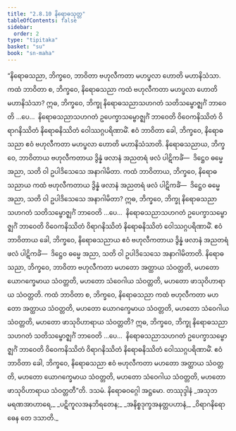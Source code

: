 ```yaml
---
title: "2.8.10 နိရောဓသုတ္တ"
tableOfContents: false
sidebar:
  order: 2
type: "tipitaka"
basket: "su"
book: "sn-maha"
---
```



<DynamicBreadcrumb />

<Division number="257" book="sn-maha">

<Paragraph number="693" book="sn-maha">
“နိရောဓသညာ, ဘိက္ခဝေ, ဘာဝိတာ ဗဟုလီကတာ မဟပ္ဖလာ ဟောတိ မဟာနိသံသာ. ကထံ ဘာဝိတာ စ, ဘိက္ခဝေ, နိရောဓသညာ ကထံ ဗဟုလီကတာ မဟပ္ဖလာ ဟောတိ မဟာနိသံသာ? ဣဓ, ဘိက္ခဝေ, ဘိက္ခု နိရောဓသညာသဟဂတံ သတိသမ္ဗောဇ္ဈင်္ဂံ ဘာဝေတိ …ပေ…  နိရောဓသညာသဟဂတံ ဥပေက္ခာသမ္ဗောဇ္ဈင်္ဂံ ဘာဝေတိ ဝိဝေကနိဿိတံ ဝိရာဂနိဿိတံ နိရောဓနိဿိတံ ဝေါဿဂ္ဂပရိဏာမိံ. ဧဝံ ဘာဝိတာ ခေါ, ဘိက္ခဝေ, နိရောဓသညာ ဧဝံ ဗဟုလီကတာ မဟပ္ဖလာ ဟောတိ မဟာနိသံသာတိ.
</Paragraph>

<Paragraph number="694" book="sn-maha">
နိရောဓသညာယ, ဘိက္ခဝေ, ဘာဝိတာယ ဗဟုလီကတာယ ဒွိန္နံ ဖလာနံ အညတရံ ဖလံ ပါဋိကင်္ခံ—  ဒိဋ္ဌေဝ ဓမ္မေ အညာ, သတိ ဝါ ဥပါဒိသေသေ အနာဂါမိတာ. ကထံ ဘာဝိတာယ, ဘိက္ခဝေ, နိရောဓသညာယ ကထံ ဗဟုလီကတာယ ဒွိန္နံ ဖလာနံ အညတရံ ဖလံ ပါဋိကင်္ခံ—  ဒိဋ္ဌေဝ ဓမ္မေ အညာ, သတိ ဝါ ဥပါဒိသေသေ အနာဂါမိတာ? ဣဓ, ဘိက္ခဝေ, ဘိက္ခု နိရောဓသညာသဟဂတံ သတိသမ္ဗောဇ္ဈင်္ဂံ ဘာဝေတိ …ပေ…  နိရောဓသညာသဟဂတံ ဥပေက္ခာသမ္ဗောဇ္ဈင်္ဂံ ဘာဝေတိ ဝိဝေကနိဿိတံ ဝိရာဂနိဿိတံ နိရောဓနိဿိတံ ဝေါဿဂ္ဂပရိဏာမိံ. ဧဝံ ဘာဝိတာယ ခေါ, ဘိက္ခဝေ, နိရောဓသညာယ ဧဝံ ဗဟုလီကတာယ ဒွိန္နံ ဖလာနံ အညတရံ ဖလံ ပါဋိကင်္ခံ—  ဒိဋ္ဌေဝ ဓမ္မေ အညာ, သတိ ဝါ ဥပါဒိသေသေ အနာဂါမိတာတိ.
</Paragraph>

<Paragraph number="695" book="sn-maha">
နိရောဓသညာ, ဘိက္ခဝေ, ဘာဝိတာ ဗဟုလီကတာ မဟတော အတ္ထာယ သံဝတ္တတိ, မဟတော ယောဂက္ခေမာယ သံဝတ္တတိ, မဟတော သံဝေဂါယ သံဝတ္တတိ, မဟတော ဖာသုဝိဟာရာယ သံဝတ္တတိ. ကထံ ဘာဝိတာ စ, ဘိက္ခဝေ, နိရောဓသညာ ကထံ ဗဟုလီကတာ မဟတော အတ္ထာယ သံဝတ္တတိ, မဟတော ယောဂက္ခေမာယ သံဝတ္တတိ, မဟတော သံဝေဂါယ သံဝတ္တတိ, မဟတော ဖာသုဝိဟာရာယ သံဝတ္တတိ? ဣဓ, ဘိက္ခဝေ, ဘိက္ခု နိရောဓသညာသဟဂတံ သတိသမ္ဗောဇ္ဈင်္ဂံ ဘာဝေတိ …ပေ…  နိရောဓသညာသဟဂတံ ဥပေက္ခာသမ္ဗောဇ္ဈင်္ဂံ ဘာဝေတိ ဝိဝေကနိဿိတံ ဝိရာဂနိဿိတံ နိရောဓနိဿိတံ ဝေါဿဂ္ဂပရိဏာမိံ. ဧဝံ ဘာဝိတာ ခေါ, ဘိက္ခဝေ, နိရောဓသညာ ဧဝံ ဗဟုလီကတာ မဟတော အတ္ထာယ သံဝတ္တတိ, မဟတော ယောဂက္ခေမာယ သံဝတ္တတိ, မဟတော သံဝေဂါယ သံဝတ္တတိ, မဟတော ဖာသုဝိဟာရာယ သံဝတ္တတီ”တိ.

</Paragraph>
</Division>

<Paragraph number="696" type="center" book="sn-maha">
ဒသမံ.



</Paragraph>

<Paragraph number="697" type="center" book="sn-maha">
နိရောဓဝဂ္ဂေါ အဋ္ဌမော.



</Paragraph>

<Paragraph number="698" type="center" book="sn-maha">
တဿုဒ္ဒါနံ


</Paragraph>

<Paragraph number="699" type="verses" book="sn-maha">
_အသုဘမရဏအာဟာရေ,_  
_ပဋိကူလအနဘိရတေန;_  
_အနိစ္စဒုက္ခအနတ္တပဟာနံ,_  
_ဝိရာဂနိရောဓေန တေ ဒသာတိ._
</Paragraph>